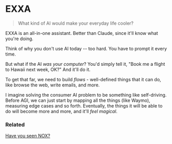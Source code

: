 
# EXXA

> What kind of AI would make your everyday life cooler?

EXXA is an all-in-one assistant. Better than Claude, since it'll know what you're doing.

Think of why you don't use AI today -- too hard. You have to prompt it every time.

But what if the AI *was your computer*? You'd simply tell it, "Book me a flight to Hawaii next week, OK?" And it'll do it.

To get that far, we need to build *flows* - well-defined things that it can do, like browse the web, write emails, and more.

I imagine solving the consumer AI problem to be something like self-driving. Before AGI, we can just start by mapping all the things (like Waymo), measuring edge cases and so forth. Eventually, the things it will be able to do will become more and more, and it'll *feel magical*.

### Related

<a href="https://x.com/heynox" target="_blank" rel="noopener noreferrer">Have you seen NOX?</a>
